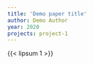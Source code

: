 ```yaml
---
title: 'Demo paper title'
author: Demo Author
year: 2020
projects: project-1
---
```


{{< lipsum 1 >}}

